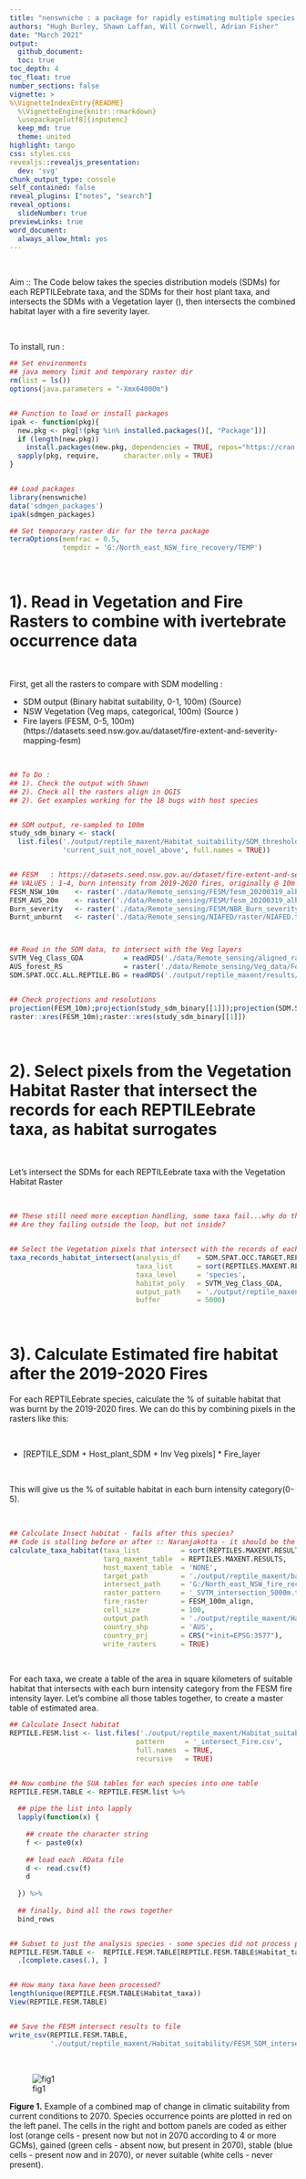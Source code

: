 ```yaml
---
title: "nenswniche : a package for rapidly estimating multiple species ranges and habitat suitability"
authors: "Hugh Burley, Shawn Laffan, Will Cornwell, Adrian Fisher"
date: "March 2021"
output:
  github_document:
  toc: true   
toc_depth: 4            
toc_float: true
number_sections: false  
vignette: >
%\VignetteIndexEntry{README}
  %\VignetteEngine{knitr::rmarkdown}
  \usepackage[utf8]{inputenc}
  keep_md: true
  theme: united     
highlight: tango        
css: styles.css
revealjs::revealjs_presentation:
  dev: 'svg'
chunk_output_type: console
self_contained: false
reveal_plugins: ["notes", "search"]
reveal_options:
  slideNumber: true
previewLinks: true
word_document:
  always_allow_html: yes
---
```


\

Aim :: The Code below takes the species distribution models (SDMs) for each REPTILEebrate taxa, and the SDMs for their host plant 
taxa, and intersects the SDMs with a Vegetation layer (), then intersects the combined habitat layer with a fire severity layer.

\

To install, run :

```r

## Set environments 
## java memory limit and temporary raster dir
rm(list = ls())
options(java.parameters = "-Xmx64000m")


## Function to load or install packages
ipak <- function(pkg){
  new.pkg <- pkg[!(pkg %in% installed.packages()[, "Package"])]
  if (length(new.pkg))
    install.packages(new.pkg, dependencies = TRUE, repos="https://cran.csiro.au/")
  sapply(pkg, require,      character.only = TRUE)
}


## Load packages 
library(nenswniche)
data('sdmgen_packages')
ipak(sdmgen_packages)

## Set temporary raster dir for the terra package
terraOptions(memfrac = 0.5, 
             tempdir = 'G:/North_east_NSW_fire_recovery/TEMP')

```


\


# 1). Read in Vegetation and Fire Rasters to combine with ivertebrate occurrence data

\

First, get all the rasters to compare with SDM modelling :

- SDM output     (Binary habitat suitability, 0-1, 100m) (Source)
- NSW Vegetation (Veg maps, categorical, 100m)           (Source )
- Fire layers    (FESM, 0-5, 100m)                       (https://datasets.seed.nsw.gov.au/dataset/fire-extent-and-severity-mapping-fesm)

\


```r


## To Do :
## 1). Check the output with Shawn
## 2). Check all the rasters align in QGIS
## 2). Get examples working for the 18 bugs with host species


## SDM output, re-sampled to 100m
study_sdm_binary <- stack(
  list.files('./output/reptile_maxent/Habitat_suitability/SDM_thresholds',
             'current_suit_not_novel_above', full.names = TRUE))


## FESM   : https://datasets.seed.nsw.gov.au/dataset/fire-extent-and-severity-mapping-fesm
## VALUES : 1-4, burn intensity from 2019-2020 fires, originally @ 10m resolution, re-sampled to 100m
FESM_NSW_10m    <- raster('./data/Remote_sensing/FESM/fesm_20200319_albers.tif')
FESM_AUS_20m    <- raster('./data/Remote_sensing/FESM/fesm_20200319_albers.tif')
Burn_severity   <- raster('./data/Remote_sensing/FESM/NBR_Burn_severity_classed.tif') 
Burnt_unburnt   <- raster('./data/Remote_sensing/NIAFED/raster/NIAFED.tif') 



## Read in the SDM data, to intersect with the Veg layers
SVTM_Veg_Class_GDA          = readRDS('./data/Remote_sensing/aligned_rasters/SVTM_Veg_Class_GDA.rds')
AUS_forest_RS               = raster('./data/Remote_sensing/Veg_data/Forest_cover/alpsbk_aust_y2009_sf1a2_forest.tif')
SDM.SPAT.OCC.ALL.REPTILE.BG = readRDS('./output/reptile_maxent/results/SDM_SPAT_OCC_BG_ALL_REPTILE_TAXA_VARS.rds')


## Check projections and resolutions
projection(FESM_10m);projection(study_sdm_binary[[1]]);projection(SDM.SPAT.OCC.ALL.REPTILE.BG)
raster::xres(FESM_10m);raster::xres(study_sdm_binary[[1]])


``` 

\

# 2). Select pixels from the Vegetation Habitat Raster that intersect the records for each REPTILEebrate taxa, as habitat surrogates

\

Let's intersect the SDMs for each REPTILEebrate taxa with the Vegetation Habitat Raster

\

```r


## These still need more exception handling, some taxa fail...why do they fail?
## Are they failing outside the loop, but not inside?


## Select the Vegetation pixels that intersect with the records of each REPTILEebrate species
taxa_records_habitat_intersect(analysis_df    = SDM.SPAT.OCC.TARGET.REPTILE.BG,
                               taxa_list      = sort(REPTILES.MAXENT.RESULTS$searchTaxon),
                               taxa_level     = 'species',
                               habitat_poly   = SVTM_Veg_Class_GDA,
                               output_path    = './output/reptile_maxent/Habitat_suitability/SVTM_intersect/',
                               buffer         = 5000)

``` 

\


# 3). Calculate Estimated fire habitat after the 2019-2020 Fires


For each REPTILEebrate species, calculate the % of suitable habitat that was burnt by the
2019-2020 fires. We can do this by combining pixels in the rasters like this: 

\

- [REPTILE_SDM + Host_plant_SDM + Inv Veg pixels] * Fire_layer 

\

This will give us the % of suitable habitat in each burn intensity category(0-5).

\

```r

## Calculate Insect habitat - fails after this species?
## Code is stalling before or after :: Naranjakotta - it should be the taxa either side of that...
calculate_taxa_habitat(taxa_list          = sort(REPTILES.MAXENT.RESULTS$searchTaxon),
                       targ_maxent_table  = REPTILES.MAXENT.RESULTS,
                       host_maxent_table  = 'NONE',
                       target_path        = './output/reptile_maxent/back_sel_models/',
                       intersect_path     = 'G:/North_east_NSW_fire_recovery/output/reptile_maxent/Habitat_suitability/SVTM_intersect',
                       raster_pattern     = '_SVTM_intersection_5000m.tif',
                       fire_raster        = FESM_100m_align,
                       cell_size          = 100,
                       output_path        = './output/reptile_maxent/Habitat_suitability/FESM_SDM_intersect/',
                       country_shp        = 'AUS',
                       country_prj        = CRS("+init=EPSG:3577"),
                       write_rasters      = TRUE)

``` 


\

For each taxa, we create a table of the area in square kilometers of suitable habitat that intersects with each burn 
intensity category from the FESM fire intensity layer. Let's combine all those tables together, to create a master 
table of estimated area.


```r

## Calculate Insect habitat
REPTILE.FESM.list <- list.files('./output/reptile_maxent/Habitat_suitability/FESM_SDM_intersect/', 
                               pattern     = '_intersect_Fire.csv', 
                               full.names  = TRUE, 
                               recursive   = TRUE) 


## Now combine the SUA tables for each species into one table 
REPTILE.FESM.TABLE <- REPTILE.FESM.list %>%
  
  ## pipe the list into lapply
  lapply(function(x) {
    
    ## create the character string
    f <- paste0(x)
    
    ## load each .RData file
    d <- read.csv(f)
    d
    
  }) %>%
  
  ## finally, bind all the rows together
  bind_rows


## Subset to just the analysis species - some species did not process properly?
REPTILE.FESM.TABLE <-  REPTILE.FESM.TABLE[REPTILE.FESM.TABLE$Habitat_taxa %in% sort(REPTILES.MAXENT.RESULTS$searchTaxon) , ] %>%  
  .[complete.cases(.), ]


## How many taxa have been processed?
length(unique(REPTILE.FESM.TABLE$Habitat_taxa))
View(REPTILE.FESM.TABLE)


## Save the FESM intersect results to file
write_csv(REPTILE.FESM.TABLE, 
          './output/reptile_maxent/Habitat_suitability/FESM_SDM_intersect/REPTILE_TAXA_SDM_VEG_intersect_Fire.csv')


``` 


\

![fig1](https://github.com/HMB3/sdmgen/blob/master/output/Acacia_dealbata_gain_loss_0.3799_2030.png?raw=true)

**Figure 1.** Example of a combined map of change in climatic suitability from current conditions to 2070. 
Species occurrence points are plotted in red on the left panel. The cells in the right and bottom panels 
are coded as either lost (orange cells - present now but not in 2070 according to 4 or more GCMs), 
gained (green cells - absent now, but present in 2070), stable (blue cells - present now and in 2070), 
or never suitable (white cells - never present).

\


